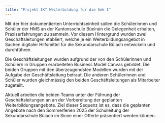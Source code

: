 ```yaml
---
title: "Projekt IKT Weiterbildung für die Sek I"
---
```


Mit der hier dokumentierten Unterrichtseinheit sollen die Schülerinnen
und Schüler der HMS an der Kantonsschule Büelrain die Gelegenheit
erhalten, Praxiserfahrungen zu sammeln. Vor diesem Hintergrund wurden
zwei Geschäftsleitungen etabliert, welche je ein Weiterbildungsangebot
in Sachen digitaler Hilfsmittel für die Sekundarschule Bülach entwickeln
und durchführen. 

Die Geschäftsleitungen wurden aufgrund der von den Schülerinnen und
Schülern in Gruppen erarbeiteten Business Model Canvas gebildet. Die
beiden Gruppen mit den überzeugendsten Modellen wurden mit der Aufgabe
der Geschäftsleitung betraut. Die anderen Schülerinnen und Schüler
wurden gleichmässig den beiden Geschäftsleitungen als Mitarbeiter
zugeteilt. 

Aktuell arbeiten die beiden Teams unter der Führung der
Geschäftsleitungen an an der Vorbereitung der geplanten
Weiterbildungsangebote. Ziel dieser Sequenz ist es, dass die geplanten
Angebote nach den Sommerferien 2025 der Schulleitung der Sekundarschule
Bülach im Sinne einer Offerte präsentiert werden können.